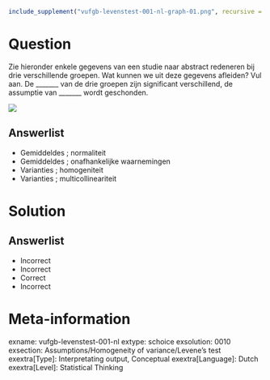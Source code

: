 ```r
include_supplement("vufgb-levenstest-001-nl-graph-01.png", recursive = TRUE)
```
Question
========
  
Zie hieronder enkele gegevens van een studie naar abstract redeneren bij drie verschillende groepen. Wat kunnen we uit deze gegevens afleiden? Vul aan. De _______ van de drie groepen zijn significant verschillend, de assumptie van _______ wordt geschonden.

![](vufgb-levenstest-001-nl-graph-01.png)
  
Answerlist
----------
* Gemiddeldes ; normaliteit
* Gemiddeldes ; onafhankelijke waarnemingen
* Varianties ; homogeniteit
* Varianties ; multicollineariteit

Solution
========

Answerlist
----------
* Incorrect
* Incorrect
* Correct
* Incorrect

Meta-information
================
exname: vufgb-levenstest-001-nl
extype: schoice
exsolution: 0010
exsection: Assumptions/Homogeneity of variance/Levene's test
exextra[Type]: Interpretating output, Conceptual
exextra[Language]: Dutch
exextra[Level]: Statistical Thinking